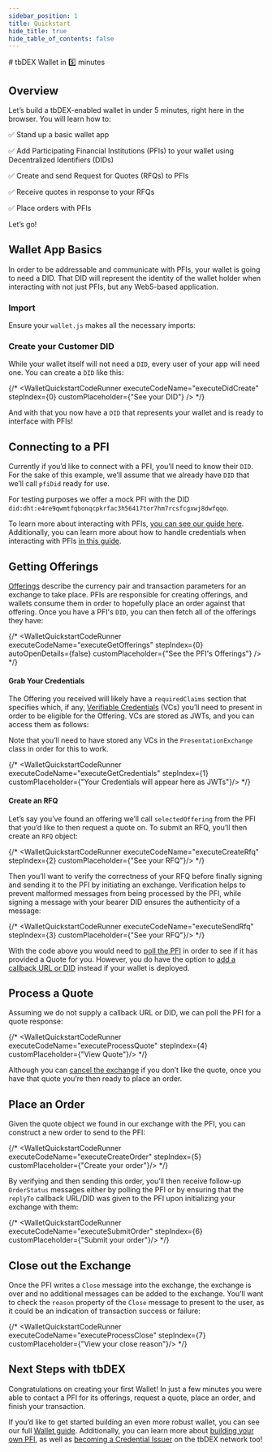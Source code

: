 ```yaml
---
sidebar_position: 1
title: Quickstart
hide_title: true
hide_table_of_contents: false
---
```



<QuickstartExecutionProvider>
# tbDEX Wallet in 5️⃣ minutes

## Overview

Let’s build a tbDEX-enabled wallet in under 5 minutes, right here in the browser. You will learn how to:

✅  Stand up a basic wallet app

✅  Add Participating Financial Institutions (PFIs) to your wallet using Decentralized Identifiers (DIDs)

✅  Create and send Request for Quotes (RFQs) to PFIs

✅  Receive quotes in response to your RFQs

✅  Place orders with PFIs

Let’s go!


## Wallet App Basics

In order to be addressable and communicate with PFIs, your wallet is going to need a DID. That DID will represent the identity of the wallet holder when interacting with not just PFIs, but any Web5-based application.


### Import 

Ensure your `wallet.js` makes all the necessary imports:

<CodeSnippet snippetName="walletQuickstartImports" />

### Create your Customer DID

While your wallet itself will not need a `DID`, every user of your app will need one. You can create a `DID` like this:

<CodeSnippet snippetName="walletQuickstartDidCreate" />

{/* <WalletQuickstartCodeRunner executeCodeName="executeDidCreate" stepIndex={0} customPlaceholder={"See your DID"} /> */}

And with that you now have a `DID` that represents your wallet and is ready to interface with PFIs!

## Connecting to a PFI

Currently if you’d like to connect with a PFI, you’ll need to know their `DID`. For the sake of this example, we’ll assume that we already have `DID` that we’ll call `pfiDid` ready for use.

For testing purposes we offer a mock PFI with the DID <code>​did:dht:e4re9qwmtfqbonqcpkrfac3h56417tor7hm7rcsfcgxwj8dwfqqo</code>.

To learn more about interacting with PFIs, [you can see our guide here](https://developer.tbd.website/docs/tbdex/wallet/allowlist-pfis). Additionally, you can learn more about how to handle credentials when interacting with PFIs [in this guide](https://developer.tbd.website/docs/tbdex/wallet/managing-credentials).

## Getting Offerings

[Offerings](https://developer.tbd.website/docs/tbdex/message-types#offerings) describe the currency pair and transaction parameters for an exchange to take place. PFIs are responsible for creating offerings, and wallets consume them in order to hopefully place an order against that offering. Once you have a PFI's `DID`, you can then fetch all of the offerings they have:

<CodeSnippet snippetName="walletQuickstartGetOfferings" />

{/* <WalletQuickstartCodeRunner executeCodeName="executeGetOfferings" stepIndex={0} autoOpenDetails={false} customPlaceholder={"See the PFI's Offerings"} /> */}


#### Grab Your Credentials

The Offering you received will likely have a `requiredClaims` section that specifies which, if any, [Verifiable Credentials](https://developer.tbd.website/docs/web5/learn/verifiable-credentials) (VCs) you’ll need to present in order to be eligible for the Offering. VCs are stored as JWTs, and you can access them as follows:

Note that you’ll need to have stored any VCs in the `PresentationExchange` class in order for this to work.

<CodeSnippet snippetName="walletQuickstartSelectCredentials" />

{/* <WalletQuickstartCodeRunner executeCodeName="executeGetCredentials" stepIndex={1} customPlaceholder={"Your Credentials will appear here as JWTs"}/> */}


#### Create an RFQ

Let’s say you’ve found an offering we’ll call `selectedOffering` from the PFI that you’d like to then request a quote on. To submit an RFQ, you’ll then create an `RFQ` object:

<CodeSnippet snippetName="walletQuickstartCreateRfq" />

{/* <WalletQuickstartCodeRunner executeCodeName="executeCreateRfq" stepIndex={2} customPlaceholder={"See your RFQ"}/> */}

Then you’ll want to verify the correctness of your RFQ before finally signing and sending it to the PFI by initiating an exchange. Verification helps to prevent malformed messages from being processed by the PFI, while signing a message with your bearer DID ensures the authenticity of a message:

<CodeSnippet snippetName="walletQuickstartSendRfq" />

{/* <WalletQuickstartCodeRunner executeCodeName="executeSendRfq" stepIndex={3} customPlaceholder={"See your RFQ"}/> */}

With the code above you would need to [poll the PFI](https://developer.tbd.website/docs/tbdex/wallet/receive-quote#polling-for-quote) in order to see if it has provided a Quote for you. However, you do have the option to [add a callback URL or DID](https://developer.tbd.website/docs/tbdex/wallet/send-rfq#optional-callback) instead if your wallet is deployed.

## Process a Quote

Assuming we do not supply a callback URL or DID, we can poll the PFI for a quote response:

<CodeSnippet snippetName="walletQuickstartProcessQuote" />

{/* <WalletQuickstartCodeRunner executeCodeName="executeProcessQuote" stepIndex={4} customPlaceholder={"View Quote"}/>  */}

Although you can [cancel the exchange](https://developer.tbd.website/docs/tbdex/wallet/receive-quote#cancel-exchange) if you don’t like the quote, once you have that quote you’re then ready to place an order.


## Place an Order

Given the quote object we found in our exchange with the PFI, you can construct a new order to send to the PFI:

<CodeSnippet snippetName="walletQuickstartCreateOrder" />

{/* <WalletQuickstartCodeRunner executeCodeName="executeCreateOrder" stepIndex={5} customPlaceholder={"Create your order"}/>  */}

By verifying and then sending this order, you’ll then receive follow-up `OrderStatus` messages either by polling the PFI or by ensuring that the `replyTo` callback URL/DID was given to the PFI upon initializing your exchange with them:

<CodeSnippet snippetName="walletQuickstartSubmitOrder" />

{/* <WalletQuickstartCodeRunner executeCodeName="executeSubmitOrder" stepIndex={6} customPlaceholder={"Submit your order"}/>  */}

## Close out the Exchange

Once the PFI writes a `Close` message into the exchange, the exchange is over and no additional messages can be added to the exchange. You’ll want to check the `reason` property of the `Close` message to present to the user, as it could be an indication of transaction success or failure:

<CodeSnippet snippetName="walletQuickstartProcessClose" />

{/* <WalletQuickstartCodeRunner executeCodeName="executeProcessClose" stepIndex={7} customPlaceholder={"View your close reason"}/>  */}

## Next Steps with tbDEX

Congratulations on creating your first Wallet! In just a few minutes you were able to contact a PFI for its offerings, request a quote, place an order, and finish your transaction.

If you’d like to get started building an even more robust wallet, you can see our full [Wallet guide](https://developer.tbd.website/docs/tbdex/wallet/overview). Additionally, you can learn more about [building your own PFI](https://developer.tbd.website/docs/tbdex/pfi/overview), as well as [becoming a Credential Issuer](https://developer.tbd.website/docs/tbdex/issuer/overview) on the tbDEX network too!

</QuickstartExecutionProvider>

